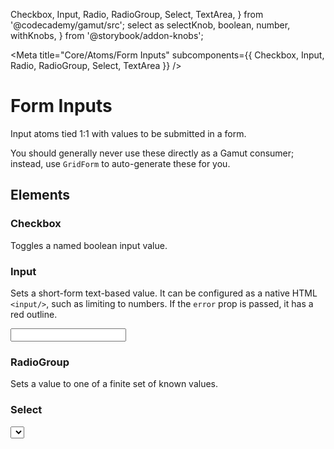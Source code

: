   Checkbox,
  Input,
  Radio,
  RadioGroup,
  Select,
  TextArea,
} from '@codecademy/gamut/src';
  select as selectKnob,
  boolean,
  number,
  withKnobs,
} from '@storybook/addon-knobs';

<Meta
  title="Core/Atoms/Form Inputs"
  subcomponents={{ Checkbox, Input, Radio, RadioGroup, Select, TextArea }}
/>

# Form Inputs

<StoryStatus status="ready" />

Input atoms tied 1:1 with values to be submitted in a form.

You should generally never use these directly as a Gamut consumer;
instead, use `GridForm` to auto-generate these for you.

<Props of={Checkbox} />

## Elements

### Checkbox

Toggles a named boolean input value.

<Preview>
  <Story name="Checkbox">
    <Checkbox htmlFor="html-css" label="HTML & CSS" />
    <Checkbox htmlFor="javascript" label="JavaScript" />
    <Checkbox htmlFor="ruby" label="Ruby" />
    <Checkbox
      htmlFor="multiline"
      label={`I am a really long input that takes multiple lines.
       To make the checkbox better aligned with the text we can add
       the multiline prop which will add some margin-top to it and
       reduce the fontsize to be much smaller. Yay to a better
       looking block of text and checkbox! Now I am sort of
       grasping at straws in my attempt to fill this up.
        Look at that though; another sentence.`}
      multiline
    />
  </Story>
</Preview>

### Input

Sets a short-form text-based value. It can be configured as a native HTML `<input/>`,
such as limiting to numbers. If the `error` prop is passed, it has a red outline.

<Preview>
  <Story name="Input">
    <Input
      htmlFor="name"
      defaultValue="Default value"
      error={boolean('error', false)}
      type={selectKnob('type', ['number', 'text'], 'text')}
    />
  </Story>
</Preview>

### RadioGroup

Sets a value to one of a finite set of known values.

<Preview>
  <Story name="RadioGroup">
    <RadioGroup
      htmlForPrefix="why-are-you-learning"
      name="why-are-you-learning"
    >
      <Radio
        label="Skills to communicate with developers and other technical people"
        value="skills"
      />
      <Radio
        label="A better understanding of web development in general"
        value="understanding"
      />
    </RadioGroup>
  </Story>
</Preview>

### Select

<Preview>
  <Story name="Select">
    <Select
      htmlFor="select"
      options={['Apple', 'Banana', 'Cherry', 'Dragonfruit', 'Eggplant']}
    />
  </Story>
</Preview>

### TextArea

Sets a long-form text-based value. It can be configured as a native HTML
`&lt;textarea/&gt;`, such as adjusting number of rows.

If the `error` prop is passed, it has a red outline.

<Preview>
  <Story name="TextArea">
    <TextArea
      htmlFor="about"
      error={boolean('error', false)}
      rows={number('rows', 8)}
    />
  </Story>
</Preview>
